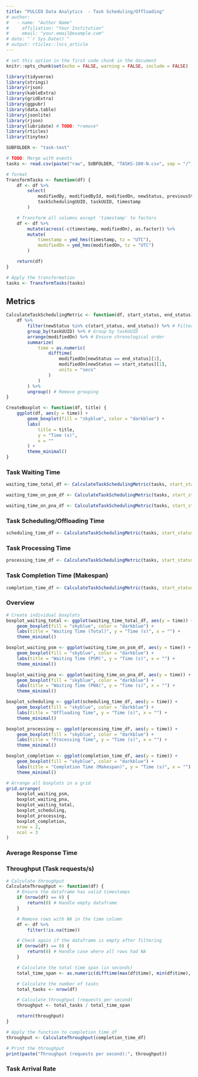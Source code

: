 ```yaml
---
title: "PULCEO Data Analytics  - Task Scheduling/Offloading" 
# author:
#   - name: "Author Name"
#     affiliation: "Your Institution"
#     email: "your.email@example.com"
# date: "`r Sys.Date()`"
# output: rticles::lncs_article
---
```


```r
# set this option in the first code chunk in the document
knitr::opts_chunk$set(echo = FALSE, warning = FALSE, include = FALSE)
```

```r
library(tidyverse)
library(stringi)
library(rjson)
library(kableExtra)
library(gridExtra)
library(ggpubr)
library(data.table)
library(jsonlite)
library(rjson)
library(lubridate) # TODO: *remove*
library(rticles)
library(tinytex)
```

```r
SUBFOLDER <- "task-test"
```

```r
# TODO: Merge with events
tasks <- read.csv(paste("raw", SUBFOLDER, "TASKS-100-N.csv", sep = "/"), skip = 3)

# format
TransformTasks <- function(df) {
    df <- df %>%
        select(
            modifiedBy, modifiedById, modifiedOn, newStatus, previousStatus,
            taskSchedulingUUID, taskUUID, timestamp
        )

    # Transform all columns except 'timestamp' to factors
    df <- df %>%
        mutate(across(-c(timestamp, modifiedOn), as.factor)) %>%
        mutate(
            timestamp = ymd_hms(timestamp, tz = "UTC"),
            modifiedOn = ymd_hms(modifiedOn, tz = "UTC")
        )

    return(df)
}

# Apply the transformation
tasks <- TransformTasks(tasks)
```

## Metrics

```r
CalculateTaskSchedulingMetric <- function(df, start_status, end_status) {
    df %>%
        filter(newStatus %in% c(start_status, end_status)) %>% # Filter relevant statuses
        group_by(taskUUID) %>% # Group by taskUUID
        arrange(modifiedOn) %>% # Ensure chronological order
        summarize(
            time = as.numeric(
                difftime(
                    modifiedOn[newStatus == end_status][1],
                    modifiedOn[newStatus == start_status][1],
                    units = "secs"
                )
            )
        ) %>%
        ungroup() # Remove grouping
}
```

```r
CreateBoxplot <- function(df, title) {
    ggplot(df, aes(y = time)) +
        geom_boxplot(fill = "skyblue", color = "darkblue") +
        labs(
            title = title,
            y = "Time (s)",
            x = ""
        ) +
        theme_minimal()
}
```

### Task Waiting Time

```r
waiting_time_total_df <- CalculateTaskSchedulingMetric(tasks, start_status = "NEW", end_status = "RUNNING")

waiting_time_on_psm_df <- CalculateTaskSchedulingMetric(tasks, start_status = "NEW", end_status = "SCHEDULED")

waiting_time_on_pna_df <- CalculateTaskSchedulingMetric(tasks, start_status = "OFFLOADED", end_status = "RUNNING")
```

### Task Scheduling/Offloading Time

```r
scheduling_time_df <- CalculateTaskSchedulingMetric(tasks, start_status = "SCHEDULED", end_status = "OFFLOADED")
```

### Task Processing Time

```r
processing_time_df <- CalculateTaskSchedulingMetric(tasks, start_status = "RUNNING", end_status = "COMPLETED")
```

### Task Completion Time (Makespan)

```r
completion_time_df <- CalculateTaskSchedulingMetric(tasks, start_status = "NEW", end_status = "COMPLETED")
```

### Overview

```r
# Create individual boxplots
boxplot_waiting_total <- ggplot(waiting_time_total_df, aes(y = time)) +
    geom_boxplot(fill = "skyblue", color = "darkblue") +
    labs(title = "Waiting Time (Total)", y = "Time (s)", x = "") +
    theme_minimal()

boxplot_waiting_psm <- ggplot(waiting_time_on_psm_df, aes(y = time)) +
    geom_boxplot(fill = "skyblue", color = "darkblue") +
    labs(title = "Waiting Time (PSM)", y = "Time (s)", x = "") +
    theme_minimal()

boxplot_waiting_pna <- ggplot(waiting_time_on_pna_df, aes(y = time)) +
    geom_boxplot(fill = "skyblue", color = "darkblue") +
    labs(title = "Waiting Time (PNA)", y = "Time (s)", x = "") +
    theme_minimal()

boxplot_scheduling <- ggplot(scheduling_time_df, aes(y = time)) +
    geom_boxplot(fill = "skyblue", color = "darkblue") +
    labs(title = "Offloading Time", y = "Time (s)", x = "") +
    theme_minimal()

boxplot_processing <- ggplot(processing_time_df, aes(y = time)) +
    geom_boxplot(fill = "skyblue", color = "darkblue") +
    labs(title = "Processing Time", y = "Time (s)", x = "") +
    theme_minimal()

boxplot_completion <- ggplot(completion_time_df, aes(y = time)) +
    geom_boxplot(fill = "skyblue", color = "darkblue") +
    labs(title = "Completion Time (Makespan)", y = "Time (s)", x = "") +
    theme_minimal()

# Arrange all boxplots in a grid
grid.arrange(
    boxplot_waiting_psm,
    boxplot_waiting_pna,
    boxplot_waiting_total,
    boxplot_scheduling,
    boxplot_processing,
    boxplot_completion,
    nrow = 2,
    ncol = 3
)
```

### Average Response Time


### Throughput (Task requests/s)

```r
# Calculate throughput
CalculateThroughput <- function(df) {
    # Ensure the dataframe has valid timestamps
    if (nrow(df) == 0) {
        return(0) # Handle empty dataframe
    }

    # Remove rows with NA in the time column
    df <- df %>%
        filter(!is.na(time))

    # Check again if the dataframe is empty after filtering
    if (nrow(df) == 0) {
        return(0) # Handle case where all rows had NA
    }

    # Calculate the total time span (in seconds)
    total_time_span <- as.numeric(difftime(max(df$time), min(df$time), units = "secs"))

    # Calculate the number of tasks
    total_tasks <- nrow(df)

    # Calculate throughput (requests per second)
    throughput <- total_tasks / total_time_span

    return(throughput)
}

# Apply the function to completion_time_df
throughput <- CalculateThroughput(completion_time_df)

# Print the throughput
print(paste("Throughput (requests per second):", throughput))
```

### Task Arrival Rate

